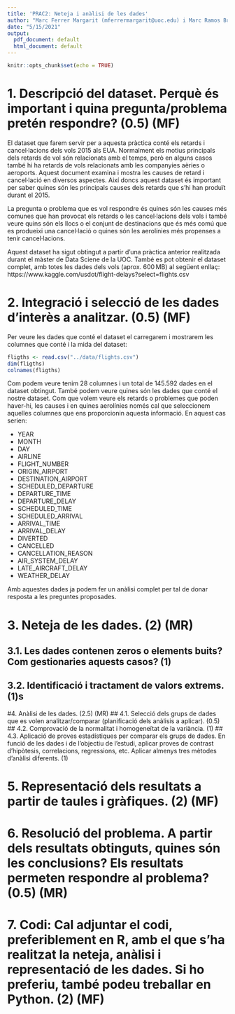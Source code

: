 ```yaml
---
title: 'PRAC2: Neteja i anàlisi de les dades'
author: "Marc Ferrer Margarit (mferrermargarit@uoc.edu) i Marc Ramos Bruach (mramosbru@uoc.edu)"
date: "5/15/2021"
output:
  pdf_document: default
  html_document: default
---
```


```r
knitr::opts_chunk$set(echo = TRUE)
```

# 1. Descripció del dataset. Perquè és important i quina pregunta/problema pretén respondre? (0.5) (MF)

El dataset que farem servir per a aquesta pràctica conté els retards i cancel·lacions dels vols 2015 als EUA. Normalment els motius principals dels retards de vol són relacionats amb el temps, però en alguns casos també hi ha retards de vols relacionats amb les companyies aèries o aeroports. Aquest document examina i mostra les causes de retard i cancel·lació en diversos aspectes. Així doncs aquest dataset és important per saber quines són les principals causes dels retards que s'hi han produït durant el 2015.

La pregunta o problema que es vol respondre és quines són les causes més comunes que han provocat els retards o les cancel·lacions dels vols i també veure quins són els llocs o el conjunt de destinacions que és més comú que es produeixi una cancel·lació o quines són les aerolínies més propenses a tenir cancel·lacions.

Aquest dataset ha sigut obtingut a partir d'una pràctica anterior realitzada durant el màster de Data Sciene de la UOC. També es pot obtenir el dataset complet, amb totes les dades dels vols (aprox. 600 MB) al següent enllaç: https://www.kaggle.com/usdot/flight-delays?select=flights.csv

# 2. Integració i selecció de les dades d’interès a analitzar. (0.5) (MF)

Per veure les dades que conté el dataset el carregarem i mostrarem les columnes que conté i la mida del dataset:

```r
fligths <- read.csv("../data/flights.csv")
dim(fligths)
colnames(fligths)
```

Com podem veure tenim 28 columnes i un total de 145.592 dades en el dataset obtingut. També podem veure quines són les dades que conté el nostre dataset. Com que volem veure els retards o problemes que poden haver-hi, les causes i en quines aerolínies només cal que seleccionem aquelles columnes que ens proporcionin aquesta informació. En aquest cas serien:

* YEAR
* MONTH 
* DAY
* AIRLINE
* FLIGHT_NUMBER
* ORIGIN_AIRPORT
* DESTINATION_AIRPORT
* SCHEDULED_DEPARTURE
* DEPARTURE_TIME
* DEPARTURE_DELAY
* SCHEDULED_TIME
* SCHEDULED_ARRIVAL
* ARRIVAL_TIME
* ARRIVAL_DELAY
* DIVERTED
* CANCELLED
* CANCELLATION_REASON
* AIR_SYSTEM_DELAY
* LATE_AIRCRAFT_DELAY
* WEATHER_DELAY

Amb aquestes dades ja podem fer un anàlisi complet per tal de donar resposta a les preguntes proposades.

# 3. Neteja de les dades. (2) (MR)
## 3.1. Les dades contenen zeros o elements buits? Com gestionaries aquests casos? (1)
## 3.2. Identificació i tractament de valors extrems. (1)s

#4. Anàlisi de les dades. (2.5) (MR)
## 4.1. Selecció dels grups de dades que es volen analitzar/comparar (planificació dels anàlisis a aplicar). (0.5)
## 4.2. Comprovació de la normalitat i homogeneïtat de la variància. (1)
## 4.3. Aplicació de proves estadístiques per comparar els grups de dades. En funció de les dades i de l’objectiu de l’estudi, aplicar proves de contrast d’hipòtesis, correlacions, regressions, etc. Aplicar almenys tres mètodes d’anàlisi diferents. (1)

# 5. Representació dels resultats a partir de taules i gràfiques. (2) (MF)

# 6. Resolució del problema. A partir dels resultats obtinguts, quines són les conclusions? Els resultats permeten respondre al problema? (0.5) (MR)

# 7. Codi: Cal adjuntar el codi, preferiblement en R, amb el que s’ha realitzat la neteja, anàlisi i representació de les dades. Si ho preferiu, també podeu treballar en Python. (2) (MF)